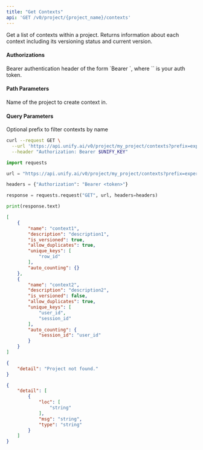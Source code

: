 ```yaml
---
title: "Get Contexts"
api: 'GET /v0/project/{project_name}/contexts'
---
```

Get a list of contexts within a project.
Returns information about each context including its versioning status and current version.

#### Authorizations

<ParamField header="Authorization" type="string" required="true">
  Bearer authentication header of the form `Bearer <token>`, where `<token>` is your auth token.
</ParamField>

#### Path Parameters

<ParamField query="project_name" type="string" required="true">
Name of the project to create context in.
</ParamField>

#### Query Parameters

<ParamField query="prefix" type="string | null" >
Optional prefix to filter contexts by name
</ParamField>

<RequestExample>

```bash cURL
curl --request GET \
  --url 'https://api.unify.ai/v0/project/my_project/contexts?prefix=experiment1/' \
  --header "Authorization: Bearer $UNIFY_KEY"
```

```python Python
import requests

url = "https://api.unify.ai/v0/project/my_project/contexts?prefix=experiment1/"

headers = {"Authorization": "Bearer <token>"}

response = requests.request("GET", url, headers=headers)

print(response.text)
```

</RequestExample>
<ResponseExample>

```json 200
[
    {
        "name": "context1",
        "description": "description1",
        "is_versioned": true,
        "allow_duplicates": true,
        "unique_keys": [
            "row_id"
        ],
        "auto_counting": {}
    },
    {
        "name": "context2",
        "description": "description2",
        "is_versioned": false,
        "allow_duplicates": true,
        "unique_keys": [
            "user_id",
            "session_id"
        ],
        "auto_counting": {
            "session_id": "user_id"
        }
    }
]
```

```json 404
{
    "detail": "Project not found."
}
```

```json 422
{
    "detail": [
        {
            "loc": [
                "string"
            ],
            "msg": "string",
            "type": "string"
        }
    ]
}
```

</ResponseExample>
